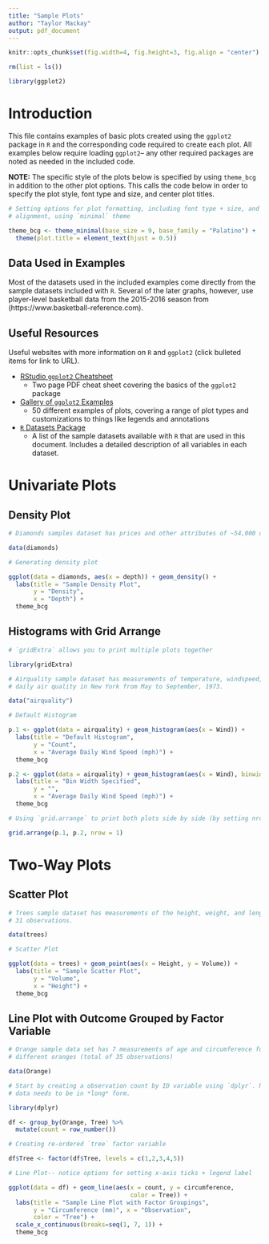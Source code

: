 ```yaml
---
title: "Sample Plots"
author: "Taylor Mackay"
output: pdf_document
---
```


```r

knitr::opts_chunk$set(fig.width=4, fig.height=3, fig.align = "center") 

rm(list = ls())

library(ggplot2)

```

\newpage

\tableofcontents

\newpage

# Introduction

This file contains examples of basic plots created using the ```ggplot2``` package in ``R`` and the corresponding code required to create each plot. All examples below require loading ```ggplot2```-- any other required packages are noted as needed in the included code.

__NOTE:__ The specific style of the plots below is specified by using ```theme_bcg``` in addition to the other plot options. This calls the code below in order to specify the plot style, font type and size, and center plot titles.

```r

# Setting options for plot formatting, including font type + size, and title
# alignment, using `minimal` theme

theme_bcg <- theme_minimal(base_size = 9, base_family = "Palatino") + 
  theme(plot.title = element_text(hjust = 0.5))

```

## Data Used in Examples

Most of the datasets used in the included examples come directly from the sample datasets included with ```R```. Several of the later graphs, however, use player-level basketball data from the 2015-2016 season from (https://www.basketball-reference.com). 

## Useful Resources

Useful websites with more information on ```R``` and ```ggplot2``` (click bulleted items for link to URL).  

* [RStudio ```ggplot2``` Cheatsheet](https://www.rstudio.com/wp-content/uploads/2015/03/ggplot2-cheatsheet.pdf)
    + Two page PDF cheat sheet covering the basics of the ```ggplot2``` package
* [Gallery of ```ggplot2``` Examples](http://r-statistics.co/Top50-Ggplot2-Visualizations-MasterList-R-Code.html)
    + 50 different examples of plots, covering a range of plot types and customizations to things like legends and annotations
* [```R``` Datasets Package](http://stat.ethz.ch/R-manual/R-devel/library/datasets/html/00Index.html)
    + A list of the sample datasets available with ```R``` that are used in this document. Includes a detailed description of all variables in each dataset.

\newpage

# Univariate Plots

## Density Plot

```r

# Diamonds samples dataset has prices and other attributes of ~54,000 diamonds.

data(diamonds)

# Generating density plot 

ggplot(data = diamonds, aes(x = depth)) + geom_density() + 
  labs(title = "Sample Density Plot", 
       y = "Density", 
       x = "Depth") + 
  theme_bcg

```

\pagebreak

## Histograms with Grid Arrange

```r

# `gridExtra` allows you to print multiple plots together 

library(gridExtra)

# Airquality sample dataset has measurements of temperature, windspeed, and 
# daily air quality in New York from May to September, 1973.

data("airquality")

# Default Histogram

p.1 <- ggplot(data = airquality) + geom_histogram(aes(x = Wind)) + 
  labs(title = "Default Histogram", 
       y = "Count", 
       x = "Average Daily Wind Speed (mph)") + 
  theme_bcg

p.2 <- ggplot(data = airquality) + geom_histogram(aes(x = Wind), binwidth = 2) +
  labs(title = "Bin Width Specified", 
       y = "", 
       x = "Average Daily Wind Speed (mph)") + 
  theme_bcg

# Using `grid.arrange` to print both plots side by side (by setting nrow = 1)

grid.arrange(p.1, p.2, nrow = 1)

```

\newpage

# Two-Way Plots

## Scatter Plot

```r

# Trees sample dataset has measurements of the height, weight, and length of
# 31 observations.

data(trees)

# Scatter Plot

ggplot(data = trees) + geom_point(aes(x = Height, y = Volume)) + 
  labs(title = "Sample Scatter Plot", 
       y = "Volume", 
       x = "Height") + 
  theme_bcg

```

\newpage

## Line Plot with Outcome Grouped by Factor Variable

```r

# Orange sample data set has 7 measurements of age and circumference for 5 
# different oranges (total of 35 observations)

data(Orange)

# Start by creating a observation count by ID variable using `dplyr`. Note that 
# data needs to be in *long* form. 

library(dplyr)

df <- group_by(Orange, Tree) %>% 
  mutate(count = row_number()) 

# Creating re-ordered `tree` factor variable

df$Tree <- factor(df$Tree, levels = c(1,2,3,4,5))

# Line Plot-- notice options for setting x-axis ticks + legend label

ggplot(data = df) + geom_line(aes(x = count, y = circumference, 
                                  color = Tree)) +
  labs(title = "Sample Line Plot with Factor Groupings", 
       y = "Circumference (mm)", x = "Observation",
       color = "Tree") + 
  scale_x_continuous(breaks=seq(1, 7, 1)) + 
  theme_bcg

```

